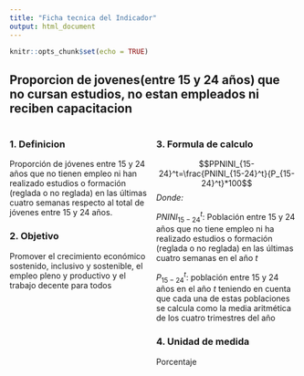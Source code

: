 ```yaml
---
title: "Ficha tecnica del Indicador"
output: html_document
---
```


```r
knitr::opts_chunk$set(echo = TRUE)
```

## Proporcion de jovenes(entre 15 y 24 años) que no cursan estudios, no estan empleados ni reciben capacitacion

:::: {style="display: grid; grid-template-columns: 1fr 1fr; grid-column-gap: 10px;"}

::: {}
### 1. Definicion
Proporción de jóvenes entre 15 y 24 años que no tienen empleo ni han realizado estudios o formación (reglada o no reglada) en las últimas cuatro semanas respecto al total de jóvenes entre 15 y 24 años.

### 2. Objetivo
Promover el crecimiento económico sostenido, inclusivo y sostenible, el empleo pleno y productivo y el trabajo decente para todos



:::

::: {}

### 3. Formula de calculo

$$PPNINI_{15-24}^t=\frac{PNINI_{15-24}^t}{P_{15-24}^t}*100$$
*Donde:*

$PNINI_{15-24}^t:$ Población entre 15 y 24 años que no tiene empleo ni ha realizado estudios o formación (reglada o no reglada) en las últimas cuatro semanas en el año $t$

$P_{15-24}^t:$ población entre 15 y 24 años en el año $t$ teniendo en cuenta que cada una de estas poblaciones se calcula como la media aritmética de los cuatro trimestres del año

### 4. Unidad de medida
Porcentaje
:::

::::